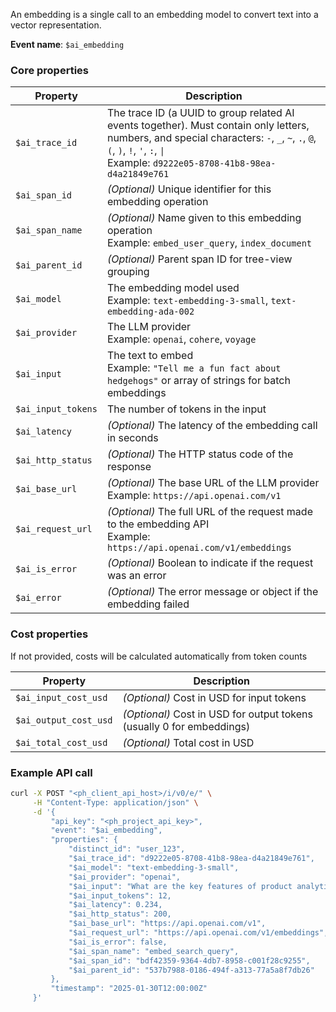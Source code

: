 An embedding is a single call to an embedding model to convert text into a vector representation.

**Event name**: `$ai_embedding`

### Core properties

| **Property** | **Description** |
|--------------|-----------------|
| `$ai_trace_id` | The trace ID (a UUID to group related AI events together). Must contain only letters, numbers, and special characters: `-`, `_`, `~`, `.`, `@`, `(`, `)`, `!`, `'`, `:`, <code>\|</code> <br/>Example: `d9222e05-8708-41b8-98ea-d4a21849e761` |
| `$ai_span_id` | *(Optional)* Unique identifier for this embedding operation |
| `$ai_span_name` | *(Optional)* Name given to this embedding operation <br/>Example: `embed_user_query`, `index_document` |
| `$ai_parent_id` | *(Optional)* Parent span ID for tree-view grouping |
| `$ai_model` | The embedding model used<br/>Example: `text-embedding-3-small`, `text-embedding-ada-002` |
| `$ai_provider` | The LLM provider<br/>Example: `openai`, `cohere`, `voyage` |
| `$ai_input` | The text to embed<br/>Example: `"Tell me a fun fact about hedgehogs"` or array of strings for batch embeddings |
| `$ai_input_tokens` | The number of tokens in the input |
| `$ai_latency` | *(Optional)* The latency of the embedding call in seconds |
| `$ai_http_status` | *(Optional)* The HTTP status code of the response |
| `$ai_base_url` | *(Optional)* The base URL of the LLM provider<br/>Example: `https://api.openai.com/v1` |
| `$ai_request_url` | *(Optional)* The full URL of the request made to the embedding API<br/>Example: `https://api.openai.com/v1/embeddings` |
| `$ai_is_error` | *(Optional)* Boolean to indicate if the request was an error |
| `$ai_error` | *(Optional)* The error message or object if the embedding failed |

### Cost properties  
If not provided, costs will be calculated automatically from token counts

| **Property** | **Description** |
|--------------|-----------------|
| `$ai_input_cost_usd` | *(Optional)* Cost in USD for input tokens |
| `$ai_output_cost_usd` |*(Optional)*  Cost in USD for output tokens (usually 0 for embeddings) |
| `$ai_total_cost_usd` | *(Optional)* Total cost in USD |

### Example API call

```bash
curl -X POST "<ph_client_api_host>/i/v0/e/" \
     -H "Content-Type: application/json" \
     -d '{
         "api_key": "<ph_project_api_key>",
         "event": "$ai_embedding",
         "properties": {
             "distinct_id": "user_123",
             "$ai_trace_id": "d9222e05-8708-41b8-98ea-d4a21849e761",
             "$ai_model": "text-embedding-3-small",
             "$ai_provider": "openai",
             "$ai_input": "What are the key features of product analytics at PostHog?",
             "$ai_input_tokens": 12,
             "$ai_latency": 0.234,
             "$ai_http_status": 200,
             "$ai_base_url": "https://api.openai.com/v1",
             "$ai_request_url": "https://api.openai.com/v1/embeddings",
             "$ai_is_error": false,
             "$ai_span_name": "embed_search_query",
             "$ai_span_id": "bdf42359-9364-4db7-8958-c001f28c9255",
             "$ai_parent_id": "537b7988-0186-494f-a313-77a5a8f7db26"
         },
         "timestamp": "2025-01-30T12:00:00Z"
     }'
```